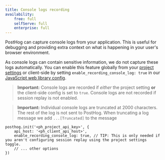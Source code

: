 ```yaml
---
title: Console logs recording
availability:
    free: full
    selfServe: full
    enterprise: full
---
```


PostHog can capture console logs from your application. This is useful for debugging and providing extra context on what is happening in your user's browser environment. 

As console logs can contain sensitive information, we do not capture these logs automatically. You can enable this feature globally from your [project settings](https://us.posthog.com/settings/project-replay#replay) or client-side by setting `enable_recording_console_log: true` in our [JavaScript web library config](/docs/integrate/client/js/#config).

> **Important:** Console logs are recorded if _either_ the project setting **or** the client-side config is set to `true`. Console logs are not recorded if session replay is not enabled.

> **Important:** Individual console logs are truncated at 2000 characters. The rest of the log is not sent to PostHog. When truncating a log message we add `...[Truncated]` to the message

```js-web
posthog.init('<ph_project_api_key>', {
    api_host: '<ph_client_api_host>',
    enable_recording_console_log: true, // TIP: This is only needed if you aren't configuring session replay using the project settings toggle.
    // ... other options
})
```

